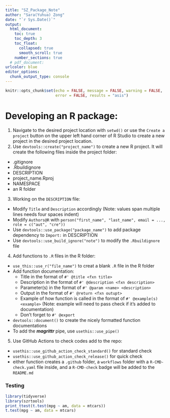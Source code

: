 ```yaml
---
title: "SZ_Package_Note"
author: "Sara(Yuhua) Zong"
date: "`r Sys.Date()`"
output: 
  html_document:
    toc: true
    toc_depth: 3
    toc_float:  
      collapsed: true
      smooth_scroll: true
    number_sections: true
  # pdf_document:
urlcolor: blue
editor_options:
  chunk_output_type: console
---
```


```r
knitr::opts_chunk$set(echo = FALSE, message = FALSE, warning = FALSE,
                      error = FALSE, results = "asis")
```
# Developing an R package:
1. Navigate to the desired project location with `setwd()` or use the `Create a project` 
button on the upper left hand corner of R Studio to create a new project in the desired
project location.
2. Use `devtools::create("project_name")` to create a new R project. It will create 
the following files inside the project folder:
  - .gitignore
  - .Rbuildignore
  - DESCRIPTION
  - project_name.Rproj
  - NAMESPACE
  - an R folder
3. Working on the `DESCRIPTION` file:
  - Modify `Title` and `Description` accordingly (Note: values span multiple lines
  needs four spaces indent)
  - Modify `Authors@R` with `person("first_name", "last_name", email = ..., role = c("aut", "cre"))`
  - Use `devtools::use_package("package_name")` to add package dependency to `Import:` 
  in DESCRIPTION
  - Use `devtools::use_build_ignore("note")` to modify the `.Rbuildignore` file
4. Add functions to `.R` files in the R folder:
  - `use_this::use_r("file_name")` to creat a blank `.R` file in the R folder
  - Add function documentation:
      - Title in the format of `#' @title <fxn title>`
      - Description in the format of `#' @description <fxn description>`
      - Parameter(s) in the format of `#' @param <name> <description>`
      - Output in the format of `#' @return <fxn outupt>`
      - Example of how function is called in the format of `#' @example(s) <example>`
      (Note: example will need to pass check if it's added to documentation)
      - Don't forget to `#' @export`
  - `devtools::document()` to create the nicely formatted function documentations
  - To add the ***magrittr*** pipe, use `usethis::use_pipe()`
5. Use GitHub Actions to check codes add to the repo:
  - `usethis::use_github_action_check_standard()` for standard check
  - `usethis::use_github_action_check_release()` for quick check
  - either function creates a `.github` folder, a `workflows` folder with a 
  `R-CMD-check.yaml` file inside, and a `R-CMD-check` badge will be added to the
  `README.md`

### Testing
```r
library(tidyverse)
library(szrtools)
print_ttest(t.test(mpg ~ am, data = mtcars))
t.test(mpg ~ am, data = mtcars)

```

